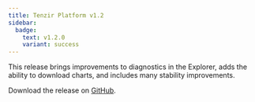 ```yaml
---
title: Tenzir Platform v1.2
sidebar:
  badge:
    text: v1.2.0
    variant: success
---
```


This release brings improvements to diagnostics in the Explorer, adds the
ability to download charts, and includes many stability improvements.

Download the release on [GitHub](https://github.com/tenzir/platform/releases/tag/v1.2.0).
